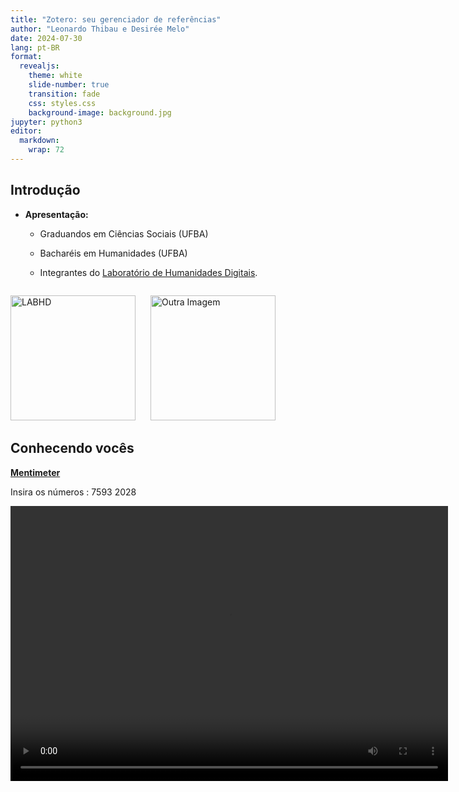 ```yaml
---
title: "Zotero: seu gerenciador de referências"
author: "Leonardo Thibau e Desirée Melo"
date: 2024-07-30
lang: pt-BR
format: 
  revealjs:
    theme: white
    slide-number: true
    transition: fade
    css: styles.css
    background-image: background.jpg
jupyter: python3
editor: 
  markdown: 
    wrap: 72
---
```


## Introdução

-   **Apresentação:**
    -   Graduandos em Ciências Sociais (UFBA)

    -   Bacharéis em Humanidades (UFBA)

    -   Integrantes do [Laboratório de Humanidades
        Digitais](https://labhdufba.github.io/). <!-- Inserir foto -->

<p style="display: flex; justify-content: center;">

<img src="labhd.png" alt="LABHD" width="200" style="margin-right: 10px;"/>
<img src="QRCode_Fácil.png" alt="Outra Imagem" width="200" style="margin-left: 10px;"/>

</p>

## Conhecendo vocês

[**Mentimeter**](https://www.mentimeter.com/pt-BR)

Insira os números : 7593 2028

<video width="700" height="440" controls>

<source src="Square.mp4" type="video/mp4">

Your browser does not support the video tag. </video>

## O que é isso? "Zotero"

**Seu objetivo** é auxiliar pesquisadores, estudantes e profissionais a
coletar, organizar, citar e compartilhar fontes de informação.

**Banco de dados de refêrencias bibliográficas**

-   Serve como banco de dados de ARQUIVOS

-   Serve como banco de dados de REFERÊNCIAS

[**Rede
Social**](https://www.zotero.org/groups/5733525/humanidades_digitais_ufba)

-   É possível criar bibliotecas e grupos em conjunto de outros
    pesquisadores

## Preprando a Máquina

-   [**Script para Ativar Windows e Pacote
    Office**](https://github.com/massgravel/Microsoft-Activation-Scripts)

-   **Paraíso dos Textos Acadêmicos:
    [Annas-archive](https://annas-archive.org/) e Nexus Search**
    <img src="NexusSearch.gif" alt="NexusSearch" class="left-gif" style="width: 700px;"/>
    <!-- Ajustar gif colocando a aba nexus no futuro -->

## Diferença entre Mendeley e Zotero

-   **Empresarial**
    <!-- Mendeley é uma empresa sediada em Londres, Reino Unido, que desenvolve produtos e serviços para pesquisadores acadêmicos. -->
    Vs Software Livre (É seu)
    <!-- concede liberdade ao usuário para executar, acessar e modificar o código fonte, e redistribuir cópias com ou sem modificações; pode ser usado, copiado, estudado, modificado e redistribuído sem nenhuma restrição. -->

-   **Elsevier**
    <!-- a Elsevier comprou a Mendeley.; O valor do negócio foi estimado em 50 milhões de Euros. [8] A venda levou a um debate em redes científicas e na mídia interessada pelo acesso aberto. A aquisição seria antiética para o modelo colaborativo da Mendeley -->
    vs Código aberto
    <!-- disponibilizado gratuitamente para consulta, examinação, modificação e redistribuição. O modelo de código aberto é um modelo de desenvolvimento de software descentralizado que incentiva a colaboração aberta.  É produzido pelo Centro de História e Novas Mídias da Universidade de George Mason, desde 2006 -->

-   **A empresa gestiona os dados**
    <!-- Incidentes: Em 2018, uma atualização do Mendeley resultou na perda de PDFs e anotações nas contas de alguns usuários. A Elsevier consertou o problema para a maioria dos usuários após algumas semanas. -->
    Vs Você é o responsável <!-- Google drive, por exemplo -->

    ![](capitalismo-socialismo.jpg){width="739"}

## Mas e o que isso tem de mais?

-   Tudo em um **único app**
-   Organiza **todas suas referências: Metadados!**
-   Permite **linkar a relação** dos arquivos
-   **Marcar** e inserir **notas**!
-   Formar **Mapa mental e Rede Neural**
-   **Etiquetar** os textos <!-- ensinar a função das etiquetas -->
-   Criar Grupos e realizar **revisões sistemáticas**
-   E muito mais :D

## Conhecendo a ferramenta

-   **Painel Esquerdo:** Aqui você verá suas coleções (pastas) e grupos.
    É onde você pode organizar suas referências.

-   **Painel Central:** Exibe as referências que estão na coleção
    selecionada. Você pode ver detalhes sobre cada referência aqui.

-   **Painel Direito:** Mostra informações detalhadas da referência
    selecionada, como autores, título, data, e opções para adicionar
    notas e tags.

    ![](Capturar.PNG){width="299" height="66"}

## Logando no app

![](LogandoZotero.gif)

## Cadastrando Artigos e Livros

###### **Obtendo metadados**

<a href="https://chromewebstore.google.com/detail/zotero-connector/ekhagklcjbdpajgpjgmbionohlpdbjgc?pli=1/" target="_blank">
<img src="ZoteroConnect.JPG" alt="Connect" style="width: 400px;"/> </a>
<!-- MENCIONAR TAMBÉM SOBRE O USO EM VIDEOS DO YOUTUBE -->

-   **Varinha Mágica (DOI ou ISBN)**
    <!-- Incentivar que pausem para fazer isso, e depois disso solicitar que façam manualmente a inserção de um meta-dado, ensinando depois a arrastar anexos para tal!-->

    <img src="varinhamag.gif" alt="varinha" class="left-gif" width="430"/>

## Outros métodos de importação

-   Metadados pelo **Zotero Connector**:
    <!-- às vezes, como no caso do scielo, o arquivo vem junto dos dados. às vezes só os dados chegam. Portanto, é preciso baixar o arquivo e anexar nos dados! -->

    ![](zotero%20connector.gif){width="687"}

-   **Em alguns casos**: simplesmente arrastar um arquivo para o Zotero

## Motor de busca

**Tags, Notas e Busca avançada**

![](images/clipboard-4246178768.png)

## Extensões Recomendadas

-   [**Better
    Notes**](https://github.com/windingwind/zotero-better-notes?tab=readme-ov-file#-what-can-it-do)\
    [Excelente para personalizar ainda mais suas anotações dentro do
    zotero <!-- Desenvolver pontos -->]{style="font-size: 0.7em;"}

-   [**Attanger**](https://github.com/MuiseDestiny/zotero-attanger/releases)\
    [Essencial para integrar na Cloud e renomear arquivos em massa com
    formatações sofisticadas]{style="font-size: 0.7em;"}

-   [**Notero (opcional)**](https://github.com/dvanoni/notero)\
    [Excelente para quem usa Notion, levando todos os arquivos com
    meta-dados e notas direto para a
    plataforma]{style="font-size: 0.7em;"}

## Inserindo as Referências

-   [**Formatação
    recomendada**](https://planetazotero.blogspot.com/2020/04/estilo-da-norma-abnt-2018-para-o-zotero.html):
    **Planeta Zotero**

-   [**Docs**](https://www.youtube.com/watch?v=YA-Lq0VpvQA) precisa da
    extensão do chrome\

-   Caso esteja em um Docs colaborativo:
    <!-- Lembre de falar de REFRESH + Edição das citações -->\
    ![](docscolaborativo.gif){width="800"}

## Caso precise corrigir o Word:

::: {style="display: flex; align-items: center;"}
<img src="FixWord.gif" alt="FixWord" style="max- " width="87%"/>

::: {style="font-size: 0.35em; padding-right: 250px;"}
[Em resumo:](https://youtu.be/6GTqQU-8jcM?si=_d6J2ZUyILEj5Unl&t=140)

> Ir ao endereço:
> `C:\Program Files (x86)\Zotero\integration\word-for-windows`\
> Copiar o arquivo Zotero.dotm\
> Apertar tecla Windows \> %appdata% \> microsoft \> word \> startup \>
> colar arquivo
:::
:::

## Renomeando todos os arquivos

-   Pode personalizar como quiser!\
    *Exemplo:*
    `rename {{ authors name="family_given" initialize="_" join="_" suffix="_" }}{{ year suffix="_" }}{{ title truncate="100"}}`

    ![](Renomeando.gif){width="565"}

## Integrando com Google Drive

-   [Tutorial](https://www.youtube.com/watch?v=n4fQPoy7GqU&ab_channel=Singularidade)
    ![drive](drive.png){width="46"}\
    [**Caso você já use o Zotero:** Lembre-se de fazer backup dos seus
    arquivos antes de iniciar o processo para garantir que nada se perca
    em caso de enganos.]{style="font-size: 0.7em;"}
-   **Configurando Attanger**

![](Attanger.gif){width="456"}

## Transferindo tudo ao Drive

-   Enquanto renomeia!

    ![](Transferindo.gif){width="729"}

## Muito obrigado pela atenção

-   **Bons estudos!**

    Insira os números no Mentimeter : 5459 4416

::: {style="display: flex; align-items: center;"}
![](estudando.gif){width="450"}
:::

```{=html}
<style>
.reveal .slide-number {
  font-size: 46px; /* Aumente o valor conforme necessário */
  color: #333; /* Cor da contagem de slides */
}
</style>
```
